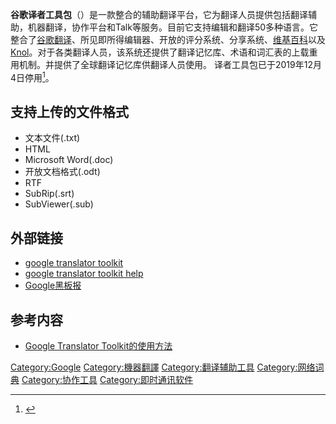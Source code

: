 {{Refimprove|time=2010-12-28T06:28:44Z}}
{{NPOV|time=2010-12-28T11:24:16Z}}
{{Infobox Software
| name                  = Google译者工具包
| logo                  = [[File:Google_Translator_Toolkit_Logo.png|File:Google Translator Toolkit Logo.png]]
| screenshot            = [[File:Google_Translator_Toolkit.png|300px]]
| caption               = 使用谷歌译者工具包翻译[[英文维基百科|英文维基百科]]中的词条
| developer             = [[Google|Google]]
| genre                 = 机器翻译、网络词典、翻译辅助、协同工作、团队沟通整合平台
| website               = https://translate.google.com/toolkit/
}}
'''谷歌译者工具包'''（{{lang-en|'''Google Translator Toolkit'''}}）是一款整合的辅助翻译平台，它为翻译人员提供包括翻译辅助，机器翻译，协作平台和Talk等服务。目前它支持编辑和翻译50多种语言。它整合了[[谷歌翻译|谷歌翻译]]、所见即所得编辑器、开放的评分系统、分享系统、[[维基百科|维基百科]]以及[[Knol|Knol]]。对于各类翻译人员，该系统还提供了翻译记忆库、术语和词汇表的上载重用机制。并提供了全球翻译记忆库供翻译人员使用。
译者工具包已于2019年12月4日停用<ref>{{Cite web |url=https://support.google.com/translatortoolkit/answer/9462068 |title=Google 译者工具包即将停用 |language=zh-cn |accessdate=2019-09-17 |archive-date=2019-11-15 |archive-url=https://web.archive.org/web/20191115163454/https://support.google.com/translatortoolkit/answer/9462068 |dead-url=no }}</ref>。

== 支持上传的文件格式 ==

*文本文件(.txt)
*HTML
*Microsoft Word(.doc)
*开放文档格式(.odt)
*RTF
*SubRip(.srt)
*SubViewer(.sub)

== 外部链接 ==
* [https://translate.google.com/toolkit/ google translator toolkit]{{Wayback|url=https://translate.google.com/toolkit/ |date=20191017015811 }}
* [http://translate.google.com/support/toolkit/ google translator toolkit help] {{Wayback|url=http://translate.google.com/support/toolkit/ |date=20111125160113 }}
* [https://web.archive.org/web/20090611003846/http://googlechinablog.com/2009/06/blog-post_09.html Google黑板报]

== 参考内容 ==
* [https://web.archive.org/web/20100531173529/http://mike.akibarika.org/2010/03/12/433/ Google Translator Toolkit的使用方法]

{{Google 公司}}

[[Category:Google|Category:Google]]
[[Category:機器翻譯|Category:機器翻譯]]
[[Category:翻译辅助工具|Category:翻译辅助工具]]
[[Category:网络词典|Category:网络词典]]
[[Category:协作工具|Category:协作工具]]
[[Category:即时通讯软件|Category:即时通讯软件]]